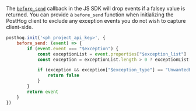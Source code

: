 The [`before_send`](/docs/libraries/js/features#amending-or-sampling-events) callback in the JS SDK will drop events if a falsey value is returned. You can provide a `before_send` function when initializing the PostHog client to exclude any exception events you do not wish to capture client-side.

```js
posthog.init('<ph_project_api_key>', {
    before_send: (event) => {
        if (event.event === "$exception") {
            const exceptionList = event.properties["$exception_list"] || []
            const exception = exceptionList.length > 0 ? exceptionList[0] : null;

            if (exception && exception["$exception_type"] == "UnwantedError") {
                return false
            }
        }
        return event
    }
})
```
